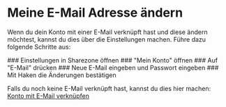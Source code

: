 
# Meine E-Mail Adresse ändern

Wenn du dein Konto mit einer E-Mail verknüpft hast und diese ändern möchtest, kannst du dies über die Einstellungen machen.
Führe dazu folgende Schritte aus:

<Steps>
### Einstellungen in Sharezone öffnen
### "Mein Konto" öffnen
### Auf "E-Mail" drücken
### Neue E-Mail eingeben und Passwort eingeben
### Mit Haken die Änderungen bestätigen
</Steps>

<Callout type="warning">Falls du noch keine E-Mail verknüpft hast, kannst du dies hier machen:
[Konto mit E-Mail verknüpfen]()</Callout>